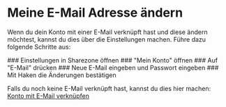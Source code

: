 
# Meine E-Mail Adresse ändern

Wenn du dein Konto mit einer E-Mail verknüpft hast und diese ändern möchtest, kannst du dies über die Einstellungen machen.
Führe dazu folgende Schritte aus:

<Steps>
### Einstellungen in Sharezone öffnen
### "Mein Konto" öffnen
### Auf "E-Mail" drücken
### Neue E-Mail eingeben und Passwort eingeben
### Mit Haken die Änderungen bestätigen
</Steps>

<Callout type="warning">Falls du noch keine E-Mail verknüpft hast, kannst du dies hier machen:
[Konto mit E-Mail verknüpfen]()</Callout>